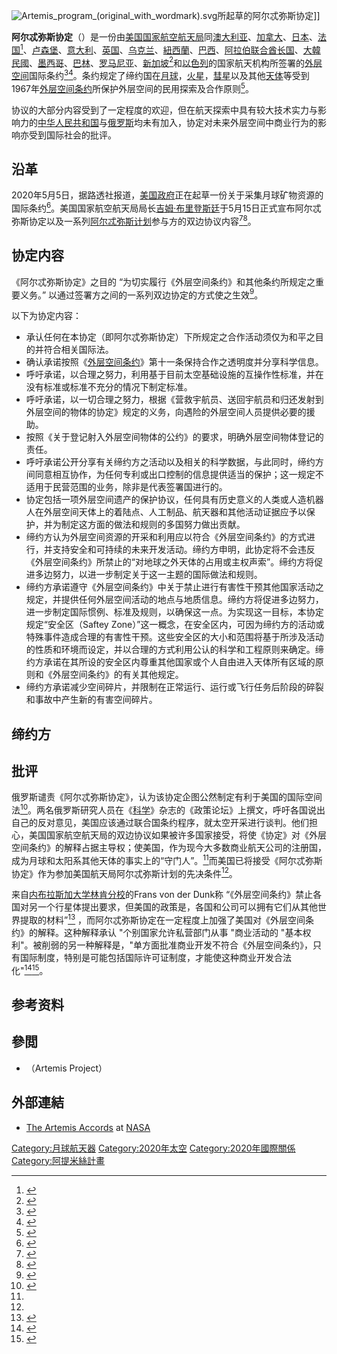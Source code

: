 {{noteTA
|G1=希臘神話
}}
[[File:Artemis_program_(original_with_wordmark).svg|thumb]]所起草的阿尔忒弥斯协定]]

'''阿尔忒弥斯协定'''（{{Lang|en|Artemis Accords}}）是一份由[[美国国家航空航天局|美国国家航空航天局]]同[[澳大利亚|澳大利亚]]、[[加拿大|加拿大]]、[[日本|日本]]、[[法国|法国]]<ref>{{cite news |author1=傑夫·福斯特 (Jeff Foust) |title=法國加入阿爾忒彌斯協定 (France joins Artemis Accords) |url=https://spacenews.com/france-joins-artemis-accords/ |accessdate=2022-06-12 |work=Space News |archive-date=2022-06-16 |archive-url=https://web.archive.org/web/20220616081129/https://spacenews.com/france-joins-artemis-accords/ }}</ref>、[[卢森堡|卢森堡]]、[[意大利|意大利]]、[[英国|英国]]、[[乌克兰|乌克兰]]、[[紐西蘭|紐西蘭]]、[[巴西|巴西]]、[[阿拉伯联合酋长国|阿拉伯联合酋长国]]、[[大韓民國|大韓民國]]、[[墨西哥|墨西哥]]、[[巴林|巴林]]、[[罗马尼亚|罗马尼亚]]、[[新加坡|新加坡]]<ref>{{Cite web|title=签署加入《阿耳忒弥斯协定》 我国与世界各国合作发展太空行业|url=https://www.zaobao.com.sg/news/singapore/story20220329-1257020|access-date=2022-03-29|author=韩咏红|date=2022-03-29|publisher=联合早报|language=zh-Hans|archive-url=https://web.archive.org/web/20220329042350/https://www.zaobao.com.sg/news/singapore/story20220329-1257020|archive-date=2022-03-29|dead-url=no}}</ref>和[[以色列|以色列]]的国家航天机构所签署的[[外层空间|外层空间]]国际条约<ref name="Verge">{{cite web|title=US and seven other countries sign NASA's Artemis Accords to set rules for exploring the Moon|url=https://www.theverge.com/2020/10/13/21507204/nasa-artemis-accords-8-countries-moon-outer-space-treaty|accessdate=2020-10-13|date=2020-10-13|last=Grush|first=Lauren|work=[[The_Verge|The Verge]]|archive-date=2020-10-13|archive-url=https://web.archive.org/web/20201013193154/https://www.theverge.com/2020/10/13/21507204/nasa-artemis-accords-8-countries-moon-outer-space-treaty|dead-url=no}}</ref><ref>{{Cite web|title=Україна стала дев’ятою країною, яка підписала Домовленості в рамках програми «Артеміда»|url=https://www.nkau.gov.ua/ua/news/main-themes/1597-ukraina-stala-deviatoiu-krainoiu-iaka-pidpysala-domovlenosti-v-ramkakh-prohramy-artemida|language=uk-ua|access-date=2020-11-15|website=www.nkau.gov.ua|archive-date=2020-11-15|archive-url=https://web.archive.org/web/20201115002347/https://www.nkau.gov.ua/ua/news/main-themes/1597-ukraina-stala-deviatoiu-krainoiu-iaka-pidpysala-domovlenosti-v-ramkakh-prohramy-artemida|dead-url=no}}</ref>。条约规定了缔约国在[[月球|月球]]，[[火星|火星]]，[[彗星|彗星]]以及其他[[天體|天体]]等受到1967年[[外层空间条约|外层空间条约]]所保护外层空间的民用探索及合作原则<ref name="nasa-artemis20200516">{{cite web|title=NASA: Artemis Accords|url=https://www.nasa.gov/specials/artemis-accords/index.html|accessdate=2020-05-16|publisher=NASA|website=nasa.gov|archive-date=2020-05-16|archive-url=https://web.archive.org/web/20200516053058/https://www.nasa.gov/specials/artemis-accords/index.html|dead-url=no}}</ref>。

协议的大部分内容受到了一定程度的欢迎，但在航天探索中具有较大技术实力与影响力的[[中华人民共和国|中华人民共和国]]与[[俄罗斯|俄罗斯]]均未有加入，协定对未来外层空间中商业行为的影响亦受到国际社会的批评。

== 沿革 ==
2020年5月5日，据路透社报道，[[美國聯邦政府|美国政府]]正在起草一份关于采集月球矿物资源的国际条约<ref>{{cite news|date=2020-05-06|title=Exclusive: Trump administration drafting 'Artemis Accords' pact for moon mining - sources|work=Reuters|url=https://www.reuters.com/article/us-space-exploration-moon-mining-exclusi-idUSKBN22H2SB|accessdate=2020-05-15|archive-date=2020-05-15|archive-url=https://web.archive.org/web/20200515023211/https://www.reuters.com/article/us-space-exploration-moon-mining-exclusi-idUSKBN22H2SB|dead-url=no}}</ref>。美国国家航空航天局局长[[吉姆·布里登斯廷|吉姆·布里登斯廷]]于5月15日正式宣布阿尔忒弥斯协定以及一系列[[阿耳忒弥斯计划|阿尔忒弥斯计划]]参与方的双边协议内容<ref name="sdc20200515">{{cite news|title=NASA lays out 'Artemis Accords' for responsible moon exploration|url=https://www.space.com/nasa-artemis-accords-moon-exploration.html|last=Wall|first=Mike|website=space.com|date=2020-05-15|accessdate=2020-05-16|archive-date=2020-05-16|archive-url=https://web.archive.org/web/20200516030235/https://www.space.com/nasa-artemis-accords-moon-exploration.html|dead-url=no}}</ref><ref>{{cite web|title=US and seven other countries sign NASA's Artemis Accords to set rules for exploring the Moon|url=https://www.theverge.com/2020/10/13/21507204/nasa-artemis-accords-8-countries-moon-outer-space-treaty|accessdate=2020-10-13|date=2020-10-13|last=Grush|first=Lauren|work=[[The_Verge|The Verge]]|archive-date=2020-10-13|archive-url=https://web.archive.org/web/20201013193154/https://www.theverge.com/2020/10/13/21507204/nasa-artemis-accords-8-countries-moon-outer-space-treaty}}</ref>。

== 协定内容 ==
《阿尔忒弥斯协定》之目的 “为切实履行《外层空间条约》和其他条约所规定之重要义务。” 以通过签署方之间的一系列双边协定的方式使之生效<ref>{{Cite web|title=The Artemis Accords. Principles for Cooperation in the Civil Exploration and Use of the Moon, Mars, Comets, and Asteroids for Peaceful Purposes|url=https://www.nasa.gov/specials/artemis-accords/img/Artemis-Accords-signed-13Oct2020.pdf|language=en-US|access-date=2020-10-19|website=NASA|archive-date=2021-01-01|archive-url=https://web.archive.org/web/20210101040612/https://www.nasa.gov/specials/artemis-accords/img/Artemis-Accords-signed-13Oct2020.pdf|dead-url=no}}</ref>。

以下为协定内容：
* 承认任何在本协定（即阿尔忒弥斯协定）下所规定之合作活动须仅为和平之目的并符合相关国际法。
* 确认承诺按照《[[外层空间条约|外层空间条约]]》第十一条保持合作之透明度并分享科学信息。
* 呼吁承诺，以合理之努力，利用基于目前太空基础设施的互操作性标准，并在没有标准或标准不充分的情况下制定标准。
* 呼吁承诺，以一切合理之努力，根据《营救宇航员、送回宇航员和归还发射到外层空间的物体的协定》规定的义务，向遇险的外层空间人员提供必要的援助。
* 按照《关于登记射入外层空间物体的公约》的要求，明确外层空间物体登记的责任。
* 呼吁承诺公开分享有关缔约方之活动以及相关的科学数据，与此同时，缔约方间同意相互协作，为任何专利或出口控制的信息提供适当的保护；这一规定不适用于民营范围的业务，除非是代表签署国进行的。
* 协定包括一项外层空间遗产的保护协议，任何具有历史意义的人类或人造机器人在外层空间天体上的着陆点、人工制品、航天器和其他活动证据应予以保护，并为制定这方面的做法和规则的多国努力做出贡献。
* 缔约方认为外层空间资源的开采和利用应以符合《外层空间条约》的方式进行，并支持安全和可持续的未来开发活动。缔约方申明，此协定将不会违反《外层空间条约》所禁止的“对地球之外天体的占用或主权声索”。缔约方将促进多边努力，以进一步制定关于这一主题的国际做法和规则。
* 缔约方承诺遵守《外层空间条约》中关于禁止进行有害性干预其他国家活动之规定，并提供任何外层空间活动的地点与地质信息。缔约方将促进多边努力，进一步制定国际惯例、标准及规则，以确保这一点。为实现这一目标，本协定规定“安全区（Saftey Zone）”这一概念，在安全区内，可因为缔约方的活动或特殊事件造成合理的有害性干预。这些安全区的大小和范围将基于所涉及活动的性质和环境而设定，并以合理的方式利用公认的科学和工程原则来确定。缔约方承诺在其所设的安全区内尊重其他国家或个人自由进入天体所有区域的原则和《外层空间条约》的有关其他规定。
* 缔约方承诺减少空间碎片，并限制在正常运行、运行或飞行任务后阶段的碎裂和事故中产生新的有害空间碎片。

== 缔约方 ==
{{columns-list|2|
* {{flag|USA}} - [[美国国家航空航天局|美国国家航空航天局]]'''（发起国）'''
* {{flag|Australia}} - [[澳大利亚航天局|澳大利亚航天局]]
* {{flag|Canada}} - [[加拿大航天局|加拿大航天局]]
* {{flag|Japan}} - [[宇宙航空研究开发机构|宇宙航空研究开发机构]]
* {{flag|Italy}} - [[意大利航天局|意大利航天局]]
* {{flag|GBR}} - [[英国航天局|英国航天局]]
* {{flag|UAE}} - [[阿联酋太空总署|阿联酋太空总署]]
* {{flag|Ukraine}} - [[乌克兰国家航天局|乌克兰国家航天局]]
* {{flag|Brazil}} - [[巴西航天局|巴西航天局]]
* {{flag|NZL}} - [[新西兰航天局|新西兰航天局]]
* {{flag|ROK}} - [[韓國航空宇宙研究院|韓國航空宇宙研究院]]
* {{flag|France}} - [[法國國家太空研究中心|法國國家太空研究中心]]
* {{flag|Luxembourg}} 
* {{flag|Bahrain}}
* {{flag|Romania}}
* {{flag|Israel}}
* {{flag|Mexico}}
* {{flag|Isle of Man}}
* {{flag|Singapore}}
}}

== 批评 ==
俄罗斯谴责《阿尔忒弥斯协定》，认为该协定企图公然制定有利于美国的国际空间法<ref name="pmid330332082">{{cite journal|title=U.S. policy puts the safe development of space at risk|journal=[[Science_(journal)|Science (journal)]]|issue=6513|doi=10.1126/science.abd3402|year=2020|volume=370|pages=174–175|pmid=33033208|vauthors=Boley A, Byers M|s2cid=222211122}}</ref>。两名俄罗斯研究人员在《[[科学_(期刊)|科学]]》杂志的《政策论坛》上撰文，呼吁各国说出自己的反对意见，美国应该通过联合国条约程序，就太空开采进行谈判。他们担心，美国国家航空航天局的双边协议如果被许多国家接受，将使《协定》对《外层空间条约》的解释占据主导权；使美国，作为现今大多数商业航天公司的注册国，成为月球和太阳系其他天体的事实上的“守门人”。<ref name="pmid330332082" />而美国已将接受《阿尔忒弥斯协定》作为参加美国航天局阿尔忒弥斯计划的先决条件<ref name="pmid330332082" />。

来自[[内布拉斯加大学林肯分校|内布拉斯加大学林肯分校]]的Frans von der Dunk称 “《外层空间条约》禁止各国对另一个行星体提出要求，但美国的政策是，各国和公司可以拥有它们从其他世界提取的材料”<ref>{{Cite web|title=US and seven other countries sign NASA’s Artemis Accords to set rules for exploring the Moon|url=https://www.theverge.com/2020/10/13/21507204/nasa-artemis-accords-8-countries-moon-outer-space-treaty|date=2020-10-13|last=Grush|first=Loren|language=en|access-date=2020-10-30|website=The Verge|archive-date=2020-10-13|archive-url=https://web.archive.org/web/20201013193154/https://www.theverge.com/2020/10/13/21507204/nasa-artemis-accords-8-countries-moon-outer-space-treaty|dead-url=no}}</ref> ，而阿尔忒弥斯协定在一定程度上加强了美国对《外层空间条约》的解释。这种解释承认 "个别国家允许私营部门从事 "商业活动的 "基本权利"。被削弱的另一种解释是，"单方面批准商业开发不符合《外层空间条约》，只有国际制度，特别是可能包括国际许可证制度，才能使这种商业开发合法化"<ref>{{Cite web|title=The Artemis Accords and the law: Is the Moon ‘back in business’?|url=https://www.thebigq.org/2020/06/02/the-artemis-accords-and-the-law-is-the-moon-back-in-business/|date=2020-06-02|last=von der Dunk|first=Frans|language=en-NZ|url-status=no|archive-url=https://web.archive.org/web/20210228160527/https://www.thebigq.org/2020/06/02/the-artemis-accords-and-the-law-is-the-moon-back-in-business/|archive-date=2021-02-28|access-date=2020-10-30|website=Public Interest Media}}</ref><ref>{{Cite web|title=Raumfahrt: Wie die USA das Völkerrecht aushebeln könnten|url=https://www.spektrum.de/news/wie-die-usa-das-voelkerrecht-aushebeln-koennten/1787216|date=2020-10-30|last=Stirn|first=Alexander|language=de|url-status=no|archive-url=https://web.archive.org/web/20201117083922/https://www.spektrum.de/news/wie-die-usa-das-voelkerrecht-aushebeln-koennten/1787216|archive-date=2020-11-17|access-date=2020-10-30|website=www.spektrum.de}}</ref>。

==参考资料==
{{reflist|2}}

== 參閲 ==
*{{le|阿耳忒彌斯專案|Artemis Project}}（Artemis Project）

==外部連結==
* [https://www.nasa.gov/specials/artemis-accords/img/Artemis-Accords-signed-13Oct2020.pdf The Artemis Accords] {{Wayback|url=https://www.nasa.gov/specials/artemis-accords/img/Artemis-Accords-signed-13Oct2020.pdf |date=20210101040612 }} at [[NASA|NASA]]

[[Category:月球航天器|Category:月球航天器]]
[[Category:2020年太空|Category:2020年太空]]
[[Category:2020年國際關係|Category:2020年國際關係]]
[[Category:阿提米絲計畫|Category:阿提米絲計畫]]